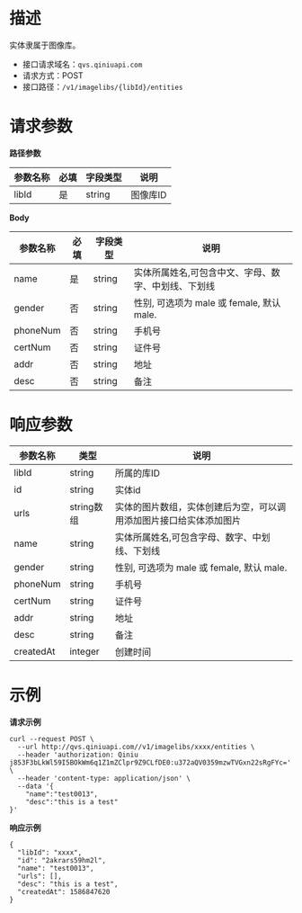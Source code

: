 # **描述**
实体隶属于图像库。

* 接口请求域名：`qvs.qiniuapi.com`
* 请求方式：POST
* 接口路径：`/v1/imagelibs/{libId}/entities`

# **请求参数**

**路径参数**

|参数名称|必填|字段类型|说明|
|---|---|---|---|
|libId|是|string|图像库ID

**Body**

|参数名称|必填|字段类型|说明|
|---|---|---|---|
|name|是|string|实体所属姓名,可包含中文、字母、数字、中划线、下划线
|gender|否|string|性别, 可选项为 male 或 female, 默认 male.
|phoneNum|否|string|手机号
|certNum|否|string|证件号
|addr|否|string|地址
|desc|否|string|备注



# **响应参数**
|参数名称|类型|说明|
|---|---|---|
|libId|string| 所属的库ID
|id|string| 实体id
|urls|string数组| 实体的图片数组，实体创建后为空，可以调用添加图片接口给实体添加图片
|name|string|实体所属姓名,可包含字母、数字、中划线、下划线
|gender|string|性别, 可选项为 male 或 female, 默认 male.
|phoneNum|string|手机号
|certNum|string|证件号
|addr|string|地址
|desc|string|备注	
|createdAt|integer|创建时间

# **示例**

**请求示例**

```
curl --request POST \
  --url http://qvs.qiniuapi.com//v1/imagelibs/xxxx/entities \
  --header 'authorization: Qiniu j853F3bLkWl59I5BOkWm6q1Z1mZClpr9Z9CLfDE0:u372aQV0359mzwTVGxn22sRgFYc=' \
  --header 'content-type: application/json' \
  --data '{
	"name":"test0013",
	"desc":"this is a test"
}'
```
**响应示例**

```
{
  "libId": "xxxx",
  "id": "2akrars59hm2l",
  "name": "test0013",
  "urls": [],
  "desc": "this is a test",
  "createdAt": 1586847620
}
```